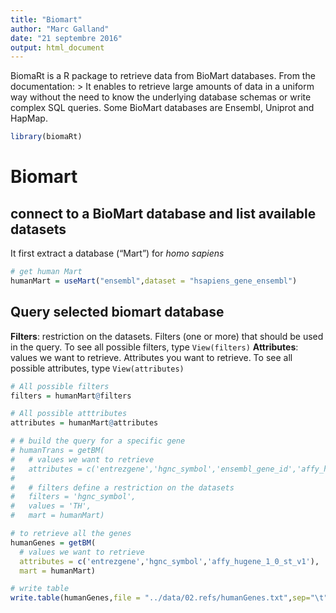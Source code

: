 ```yaml
---
title: "Biomart"
author: "Marc Galland"
date: "21 septembre 2016"
output: html_document
---
```

BiomaRt is a R package to retrieve data from BioMart databases.
From the documentation: 
> It enables to retrieve large amounts of data in a uniform way without the need to know the underlying database schemas or write complex SQL queries. Some BioMart databases are Ensembl, Uniprot and HapMap. 

```r
library(biomaRt)
```

# Biomart

## connect to a BioMart database and list available datasets
It first extract a database ("Mart") for *homo sapiens*
```r
# get human Mart 
humanMart = useMart("ensembl",dataset = "hsapiens_gene_ensembl")
```

## Query selected biomart database
__Filters__: restriction on the datasets. Filters (one or more) that should be used in the query. To see all possible filters, type `View(filters)`
__Attributes__: values we want to retrieve. Attributes you want to retrieve. To see all possible attributes, type `View(attributes)`
```r
# All possible filters
filters = humanMart@filters

# All possible atttributes
attributes = humanMart@attributes

# # build the query for a specific gene
# humanTrans = getBM(
#   # values we want to retrieve
#   attributes = c('entrezgene','hgnc_symbol','ensembl_gene_id','affy_hugene_1_0_st_v1'),
#   
#   # filters define a restriction on the datasets
#   filters = 'hgnc_symbol', 
#   values = 'TH',
#   mart = humanMart)

# to retrieve all the genes
humanGenes = getBM(
  # values we want to retrieve
  attributes = c('entrezgene','hgnc_symbol','affy_hugene_1_0_st_v1'),
  mart = humanMart)

# write table
write.table(humanGenes,file = "../data/02.refs/humanGenes.txt",sep="\t",row.names = F,quote = F)
```